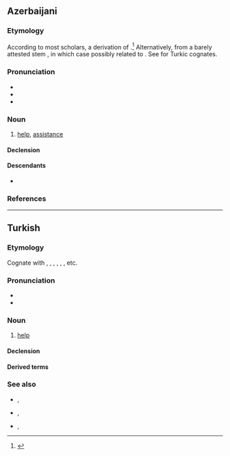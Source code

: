 ==Azerbaijani==
{{az-variant|јардым|یاردیم}}

===Etymology===
According to most scholars, a derivation of {{der|az|fa|یار|tr=yâr}}.<ref>{{R:trk:ESTJa|vol=IV|pages=142-143}}</ref>
Alternatively, from a barely attested stem {{m|und|*yar-|}}, in which case possibly related to {{m|trk-cmn|*yara-||to be good enough}}. See {{cog|tr|yardım}} for Turkic cognates.

===Pronunciation===
* {{IPA|az|[jɑrdɯm]}}
* {{audio|az|LL-Q9292 (aze)-Allahverdi Verdizade-yardım.wav|Audio}}
* {{hyphenation|az|yar|dım}}

===Noun===
{{az-noun}}

# [[help]], [[assistance]]
#: {{syn|az|kömək}}
#: {{uxi|az|'''Yardımınıza''' [[ehtiyac]]ım var(dır)|t=I need your help.}}
#: {{uxi|az|'''Yardıma''' [[ehtiyac]]ın var(dır)?|t=Do you {{lb|az|in the singular}} need help?}}
#: {{uxi|az|'''Yardımın''' üçün təşəkkürlər.|t=Thanks for your {{lb|az|in the singular}} help.}}

====Declension====
{{az-decl-noun|ı|c}}

====Descendants====
* {{desc|fa|یاردم|bor=1|tr=yârdom, yârdum}}

===References===
<references/>

----

==Turkish==

===Etymology===
Cognate with {{cog|ba|ярҙам}}, {{cog|ky|жардам}},
{{cog|uz|yordam}},
{{cog|ug|ياردەم|}},
{{cog|tk|ýardam}},
{{cog|kk|жәрдем||help, assistance}}, etc.

===Pronunciation===
* {{IPA|tr|[jɑɾˈdɯm]}}
* {{hyphenation|tr|yar|dım}}

===Noun===
{{tr-noun|ı|lar}}

# [[help]]

====Declension====
{{tr-infl-noun-c|ı|poss=1}}

====Derived terms====
{{der4|tr|yardım etmek|yardımcı|yardımcılık|yardımsever}}

===See also===
* {{l|tr|yardımınıza ihtiyacım var}}, {{l|tr|yardımına ihtiyacım var|gloss=I need your help}}
* {{l|tr|yardıma ihtiyacınız var mı?}}, {{l|tr|yardıma ihtiyacın var mı?|gloss=do you need help?}}
* {{l|tr|yardımınız için teşekkürler}}, {{l|tr|yardımın için teşekkürler|gloss=thanks for your help}}
